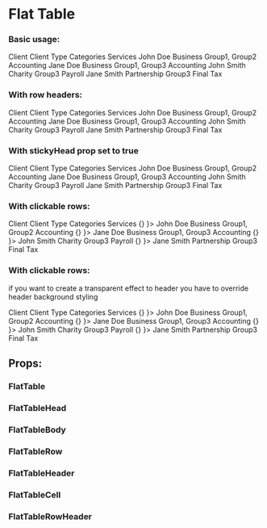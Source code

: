 
<Meta title="Design System/Flat Table" />

# Flat Table


### Basic usage:

<Preview>
  <Story name="basic" parameters={{ info: { disable: true }}} >
    <FlatTable>
      <FlatTableHead>
        <FlatTableRow>
          <FlatTableHeader>Client</FlatTableHeader>
          <FlatTableHeader>Client Type</FlatTableHeader>
          <FlatTableHeader>Categories</FlatTableHeader>
          <FlatTableHeader>Services</FlatTableHeader>
        </FlatTableRow>
      </FlatTableHead>
      <FlatTableBody>
        <FlatTableRow>
          <FlatTableCell>John Doe</FlatTableCell>
          <FlatTableCell>Business</FlatTableCell>
          <FlatTableCell>Group1, Group2</FlatTableCell>
          <FlatTableCell>Accounting</FlatTableCell>
        </FlatTableRow>
        <FlatTableRow>
          <FlatTableCell>Jane Doe</FlatTableCell>
          <FlatTableCell>Business</FlatTableCell>
          <FlatTableCell>Group1, Group3</FlatTableCell>
          <FlatTableCell>Accounting</FlatTableCell>
        </FlatTableRow>
        <FlatTableRow>
          <FlatTableCell>John Smith</FlatTableCell>
          <FlatTableCell>Charity</FlatTableCell>
          <FlatTableCell>Group3</FlatTableCell>
          <FlatTableCell>Payroll</FlatTableCell>
        </FlatTableRow>
        <FlatTableRow>
          <FlatTableCell>Jane Smith</FlatTableCell>
          <FlatTableCell>Partnership</FlatTableCell>
          <FlatTableCell>Group3</FlatTableCell>
          <FlatTableCell>Final Tax</FlatTableCell>
        </FlatTableRow>
      </FlatTableBody>
    </FlatTable>
  </Story>
</Preview>

### With row headers:
<Preview>
  <Story name="with row header" parameters={{ info: { disable: true }}} >
    <div style={ { width: '380px', overflowX: 'auto' } }>
      <FlatTable hasRowHeader>
        <FlatTableHead>
          <FlatTableRow>
            <FlatTableRowHeader>Client</FlatTableRowHeader>
            <FlatTableHeader>Client Type</FlatTableHeader>
            <FlatTableHeader>Categories</FlatTableHeader>
            <FlatTableHeader>Services</FlatTableHeader>
          </FlatTableRow>
        </FlatTableHead>
        <FlatTableBody>
          <FlatTableRow>
            <FlatTableRowHeader>John Doe</FlatTableRowHeader>
            <FlatTableCell>Business</FlatTableCell>
            <FlatTableCell>Group1, Group2</FlatTableCell>
            <FlatTableCell>Accounting</FlatTableCell>
          </FlatTableRow>
          <FlatTableRow>
            <FlatTableRowHeader>Jane Doe</FlatTableRowHeader>
            <FlatTableCell>Business</FlatTableCell>
            <FlatTableCell>Group1, Group3</FlatTableCell>
            <FlatTableCell>Accounting</FlatTableCell>
          </FlatTableRow>
          <FlatTableRow>
            <FlatTableRowHeader>John Smith</FlatTableRowHeader>
            <FlatTableCell>Charity</FlatTableCell>
            <FlatTableCell>Group3</FlatTableCell>
            <FlatTableCell>Payroll</FlatTableCell>
          </FlatTableRow>
          <FlatTableRow>
            <FlatTableRowHeader>Jane Smith</FlatTableRowHeader>
            <FlatTableCell>Partnership</FlatTableCell>
            <FlatTableCell>Group3</FlatTableCell>
            <FlatTableCell>Final Tax</FlatTableCell>
          </FlatTableRow>
        </FlatTableBody>
      </FlatTable>
    </div>
  </Story>
</Preview>

### With stickyHead prop set to true

<Preview>
  <Story name="with sticky head" parameters={{ info: { disable: true }}} >
    <div style={ { height: '150px' } }>
      <FlatTable hasStickyHead>
        <FlatTableHead>
          <FlatTableRow>
            <FlatTableHeader>Client</FlatTableHeader>
            <FlatTableHeader>Client Type</FlatTableHeader>
            <FlatTableHeader>Categories</FlatTableHeader>
            <FlatTableHeader>Services</FlatTableHeader>
          </FlatTableRow>
        </FlatTableHead>
        <FlatTableBody>
          <FlatTableRow>
            <FlatTableCell>John Doe</FlatTableCell>
            <FlatTableCell>Business</FlatTableCell>
            <FlatTableCell>Group1, Group2</FlatTableCell>
            <FlatTableCell>Accounting</FlatTableCell>
          </FlatTableRow>
          <FlatTableRow>
            <FlatTableCell>Jane Doe</FlatTableCell>
            <FlatTableCell>Business</FlatTableCell>
            <FlatTableCell>Group1, Group3</FlatTableCell>
            <FlatTableCell>Accounting</FlatTableCell>
          </FlatTableRow>
          <FlatTableRow>
            <FlatTableCell>John Smith</FlatTableCell>
            <FlatTableCell>Charity</FlatTableCell>
            <FlatTableCell>Group3</FlatTableCell>
            <FlatTableCell>Payroll</FlatTableCell>
          </FlatTableRow>
          <FlatTableRow>
            <FlatTableCell>Jane Smith</FlatTableCell>
            <FlatTableCell>Partnership</FlatTableCell>
            <FlatTableCell>Group3</FlatTableCell>
            <FlatTableCell>Final Tax</FlatTableCell>
          </FlatTableRow>
        </FlatTableBody>
      </FlatTable>
    </div>
  </Story>
</Preview>

### With clickable rows:

<Preview>
  <Story name="with clickable rows" parameters={{ info: { disable: true }}} >
    <FlatTable>
      <FlatTableHead>
        <FlatTableRow>
          <FlatTableHeader>Client</FlatTableHeader>
          <FlatTableHeader>Client Type</FlatTableHeader>
          <FlatTableHeader>Categories</FlatTableHeader>
          <FlatTableHeader>Services</FlatTableHeader>
        </FlatTableRow>
      </FlatTableHead>
      <FlatTableBody>
        <FlatTableRow onClick={ () => {} }>
          <FlatTableCell>John Doe</FlatTableCell>
          <FlatTableCell>Business</FlatTableCell>
          <FlatTableCell>Group1, Group2</FlatTableCell>
          <FlatTableCell>Accounting</FlatTableCell>
        </FlatTableRow>
        <FlatTableRow onClick={ () => {} }>
          <FlatTableCell>Jane Doe</FlatTableCell>
          <FlatTableCell>Business</FlatTableCell>
          <FlatTableCell>Group1, Group3</FlatTableCell>
          <FlatTableCell>Accounting</FlatTableCell>
        </FlatTableRow>
        <FlatTableRow onClick={ () => {} }>
          <FlatTableCell>John Smith</FlatTableCell>
          <FlatTableCell>Charity</FlatTableCell>
          <FlatTableCell>Group3</FlatTableCell>
          <FlatTableCell>Payroll</FlatTableCell>
        </FlatTableRow>
        <FlatTableRow onClick={ () => {} }>
          <FlatTableCell>Jane Smith</FlatTableCell>
          <FlatTableCell>Partnership</FlatTableCell>
          <FlatTableCell>Group3</FlatTableCell>
          <FlatTableCell>Final Tax</FlatTableCell>
        </FlatTableRow>
      </FlatTableBody>
    </FlatTable>
  </Story>
</Preview>

### With clickable rows:
if you want to create a transparent effect to header you have to override header background styling

<Preview>
  <Story name="with a transparent effect" parameters={{ info: { disable: true }}} >
    <div style={{background: '#FF785B', padding: '10px'}}>
      <FlatTable styleOverride={{headerBackground: '#FF785B'}}>
        <FlatTableHead>
          <FlatTableRow>
            <FlatTableHeader>Client</FlatTableHeader>
            <FlatTableHeader>Client Type</FlatTableHeader>
            <FlatTableHeader>Categories</FlatTableHeader>
            <FlatTableHeader>Services</FlatTableHeader>
          </FlatTableRow>
        </FlatTableHead>
        <FlatTableBody>
          <FlatTableRow onClick={ () => {} }>
            <FlatTableCell>John Doe</FlatTableCell>
            <FlatTableCell>Business</FlatTableCell>
            <FlatTableCell>Group1, Group2</FlatTableCell>
            <FlatTableCell>Accounting</FlatTableCell>
          </FlatTableRow>
          <FlatTableRow onClick={ () => {} }>
            <FlatTableCell>Jane Doe</FlatTableCell>
            <FlatTableCell>Business</FlatTableCell>
            <FlatTableCell>Group1, Group3</FlatTableCell>
            <FlatTableCell>Accounting</FlatTableCell>
          </FlatTableRow>
          <FlatTableRow onClick={ () => {} }>
            <FlatTableCell>John Smith</FlatTableCell>
            <FlatTableCell>Charity</FlatTableCell>
            <FlatTableCell>Group3</FlatTableCell>
            <FlatTableCell>Payroll</FlatTableCell>
          </FlatTableRow>
          <FlatTableRow onClick={ () => {} }>
            <FlatTableCell>Jane Smith</FlatTableCell>
            <FlatTableCell>Partnership</FlatTableCell>
            <FlatTableCell>Group3</FlatTableCell>
            <FlatTableCell>Final Tax</FlatTableCell>
          </FlatTableRow>
        </FlatTableBody>
      </FlatTable>
    </div>
  </Story>
</Preview>

## Props:


### FlatTable

<Props of={FlatTable} />

### FlatTableHead

<Props of={FlatTableHead} />

### FlatTableBody

<Props of={FlatTableBody} />

### FlatTableRow

<Props of={FlatTableRow} />

### FlatTableHeader

<Props of={FlatTableHeader} />

### FlatTableCell

<Props of={FlatTableCell} />

### FlatTableRowHeader

<Props of={FlatTableRowHeader} />
